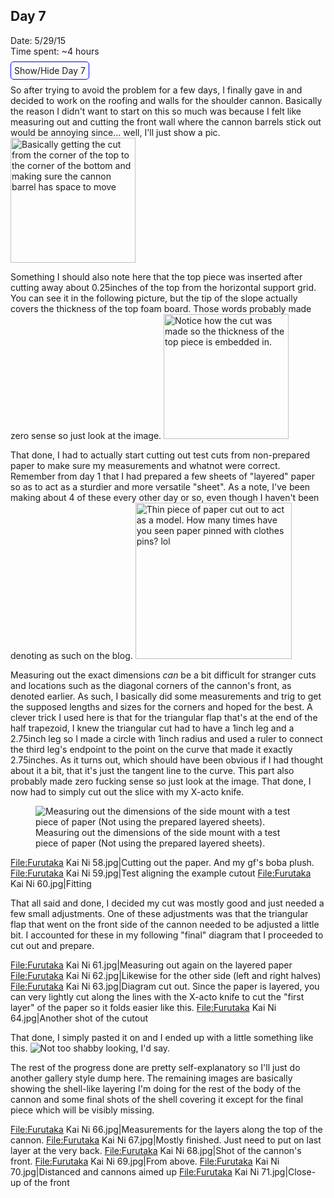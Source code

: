 ==Day 7==
Date: 5/29/15<br />
Time spent: ~4 hours

<span class="mw-customtoggle-furutaka-day7" style="border:1px solid blue; border-radius: 5px;padding:5px">Show/Hide Day 7</span>
<div class="mw-collapsible mw-collapsed" id="mw-customcollapsible-furutaka-day7">
So after trying to avoid the problem for a few days, I finally gave in and decided to work on the roofing and walls for the shoulder cannon. Basically the reason I didn't want to start on this so much was because I felt like measuring out and cutting the front wall where the cannon barrels stick out would be annoying since... well, I'll just show a pic.
[[File:Furutaka Kai Ni 54.jpg|right|thumb|200px|Basically getting the cut from the corner of the top to the corner of the bottom and making sure the cannon barrel has space to move ]]

Something I should also note here that the top piece was inserted after cutting away about 0.25inches of the top from the horizontal support grid. You can see it in the following picture, but the tip of the slope actually covers the thickness of the top foam board. Those words probably made zero sense so just look at the image.
[[File:Furutaka Kai Ni 55.jpg|left|thumb|200px|Notice how the cut was made so the thickness of the top piece is embedded in.]]


That done, I had to actually start cutting out test cuts from non-prepared paper to make sure my measurements and whatnot were correct. Remember from day 1 that I had prepared a few sheets of "layered" paper so as to act as a sturdier and more versatile "sheet". As a note, I've been making about 4 of these every other day or so, even though I haven't been denoting as such on the blog.
[[File:Furutaka Kai Ni 56.jpg|thumb|left|250px|Thin piece of paper cut out to act as a model. How many times have you seen paper pinned with clothes pins? lol]]


Measuring out the exact dimensions ''can'' be a bit difficult for stranger cuts and locations such as the diagonal corners of the cannon's front, as denoted earlier. As such, I basically did some measurements and trig to get the supposed lengths and sizes for the corners and hoped for the best. A clever trick I used here is that for the triangular flap that's at the end of the half trapezoid, I knew the triangular cut had to have a 1inch leg and a 2.75inch leg so I made a circle with 1inch radius and used a ruler to connect the third leg's endpoint to the point on the curve that made it exactly 2.75inches. As it turns out, which should have been obvious if I had thought about it a bit, that it's just the tangent line to the curve. This part also probably made zero fucking sense so just look at the image. That done, I now had to simply cut out the slice with my X-acto knife.

[[File:Furutaka Kai Ni 57.jpg|center|thumb|Measuring out the dimensions of the side mount with a test piece of paper (Not using the prepared layered sheets).]]


<gallery widths="200px" heights="250px">
File:Furutaka Kai Ni 58.jpg|Cutting out the paper. And my gf's boba plush.
File:Furutaka Kai Ni 59.jpg|Test aligning the example cutout
File:Furutaka Kai Ni 60.jpg|Fitting
</gallery>

That all said and done, I decided my cut was mostly good and just needed a few small adjustments. One of these adjustments was that the triangular flap that went on the front side of the cannon needed to be adjusted a little bit. I accounted for these in my following "final" diagram that I proceeded to cut out and prepare.

<gallery widths="200px" heights="250px">
File:Furutaka Kai Ni 61.jpg|Measuring out again on the layered paper
File:Furutaka Kai Ni 62.jpg|Likewise for the other side (left and right halves)
File:Furutaka Kai Ni 63.jpg|Diagram cut out. Since the paper is layered, you can very lightly cut along the lines with the X-acto knife to cut the "first layer" of the paper so it folds easier like this.
File:Furutaka Kai Ni 64.jpg|Another shot of the cutout
</gallery>

That done, I simply pasted it on and I ended up with a little something like this.
[[File:Furutaka Kai Ni 65.jpg|thumb|left|Not too shabby looking, I'd say.]]

The rest of the progress done are pretty self-explanatory so I'll just do another gallery style dump here. The remaining images are basically showing the shell-like layering I'm doing for the rest of the body of the cannon and some final shots of the shell covering it except for the final piece which will be visibly missing.

<gallery widths="200px" heights="250px">
File:Furutaka Kai Ni 66.jpg|Measurements for the layers along the top of the cannon.
File:Furutaka Kai Ni 67.jpg|Mostly finished. Just need to put on last layer at the very back.
File:Furutaka Kai Ni 68.jpg|Shot of the cannon's front.
File:Furutaka Kai Ni 69.jpg|From above.
File:Furutaka Kai Ni 70.jpg|Distanced and cannons aimed up
File:Furutaka Kai Ni 71.jpg|Close-up of the front
</gallery>
</div>

<div style="color:white;font-size:6pt;top:-110px;left:100px;position:absolute">My name is Remi. If you make me angry, I will send out a litle boy named Peter Pan to kick your ass and I like dipping chairs in chicken blood. Props are so tanoshii. I have sinned and poked boba-kun in the eye but he loves me now. I like to walk my pet chimera everyday and sing songs with my imaginary friend Sagua. My favorite ship class is the carrier because they hold all the brand new suzukis and launch flying cars across the ocean. </div>